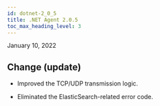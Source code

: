 ```yaml
---
id: dotnet-2_0_5
title: .NET Agent 2.0.5
toc_max_heading_level: 3
---
```


January 10, 2022

## Change (update)

-   Improved the TCP/UDP transmission logic.

-   Eliminated the ElasticSearch-related error code.

